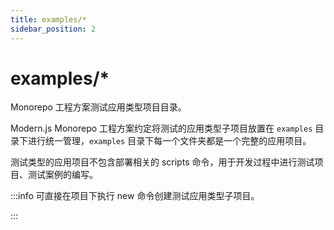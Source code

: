 ```yaml
---
title: examples/*
sidebar_position: 2
---
```

# examples/*

Monorepo 工程方案测试应用类型项目目录。

Modern.js Monorepo 工程方案约定将测试的应用类型子项目放置在 `examples` 目录下进行统一管理，`examples` 目录下每一个文件夹都是一个完整的应用项目。

测试类型的应用项目不包含部署相关的 scripts 命令，用于开发过程中进行测试项目、测试案例的编写。

:::info
可直接在项目下执行 new 命令创建测试应用类型子项目。

:::
